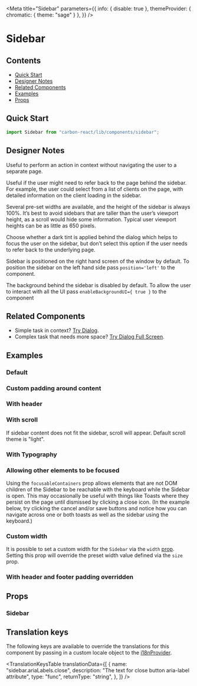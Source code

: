 
<Meta
  title="Sidebar"
  parameters={{
    info: { disable: true },
    themeProvider: { chromatic: { theme: "sage" } },
  }}
/>

# Sidebar

## Contents

- [Quick Start](#quick-start)
- [Designer Notes](#designer-notes)
- [Related Components](#related-components)
- [Examples](#examples)
- [Props](#props)

## Quick Start

```javascript
import Sidebar from "carbon-react/lib/components/sidebar";
```

## Designer Notes

Useful to perform an action in context without navigating the user to a separate page.

Useful if the user might need to refer back to the page behind the sidebar. For example, the user could select from a list of clients on the page, with detailed information on the client loading in the sidebar.

Several pre-set widths are available, and the height of the sidebar is always 100%. It’s best to avoid sidebars that are taller than the user’s viewport height, as a scroll would hide some information. Typical user viewport heights can be as little as 650 pixels.

Choose whether a dark tint is applied behind the dialog which helps to focus the user on the sidebar, but don’t select this option if the user needs to refer back to the underlying page.

Sidebar is positioned on the right hand screen of the window by default.
To position the sidebar on the left hand side pass `position='left'` to the component.

The background behind the sidebar is disabled by default. To allow the user to interact
with all the UI pass `enableBackgroundUI={ true }` to the component

## Related Components

- Simple task in context? [Try Dialog](/?path=/docs/dialog--default-story "Try Dialog").
- Complex task that needs more space? [Try Dialog Full Screen](/?path=/docs/dialog-full-screen--default-story "Try Dialog Full Screen").

## Examples

### Default

<Canvas>
  <Story name="default" story={stories.DefaultStory} />
</Canvas>

### Custom padding around content

<Canvas>
  <Story name="custom padding around content" story={stories.CustomPaddingAroundContent} />
</Canvas>

### With header

<Canvas>
  <Story name="with header" story={stories.WithHeader} />
</Canvas>

### With scroll

If sidebar content does not fit the sidebar, scroll will appear. Default scroll theme is "light".

<Canvas>
  <Story name="with scroll" story={stories.WithScroll} />
</Canvas>

### With Typography

<Canvas>
  <Story name="with typography" story={stories.WithTypography} />
</Canvas>

### Allowing other elements to be focused

Using the `focusableContainers` prop allows elements that are not DOM children of the Sidebar to be reachable with the keyboard while the Sidebar is open.
This may occasionally be useful with things like Toasts where they persist on the page until dismissed by clicking a close icon.
(In the example below, try clicking the cancel and/or save buttons and notice how you can navigate across one or both toasts as well as the sidebar using the keyboard.)

<Canvas>
  <Story name="other focusable containers" story={stories.OtherFocusableContainers} />
</Canvas>

### Custom width

It is possible to set a custom width for the `Sidebar` via the `width` [prop](#props). 
Setting this prop will override the preset width value defined via the `size` prop.

<Canvas>
  <Story name="custom width" story={stories.CustomWidth} />
</Canvas>

### With header and footer padding overridden 

<Canvas>
  <Story name="with header and footer padding" story={stories.WithHeaderAndFooterPadding} />
</Canvas>

## Props

### Sidebar

<StyledSystemProps noHeader padding width of={Sidebar} />

## Translation keys

The following keys are available to override the translations for this component by passing in a custom locale object to the
[i18nProvider](https://carbon.sage.com/?path=/story/documentation-i18n--page).

<TranslationKeysTable
  translationData={[
    {
      name: "sidebar.ariaLabels.close",
      description: "The text for close button aria-label attribute",
      type: "func",
      returnType: "string",
    },
  ]}
/>
